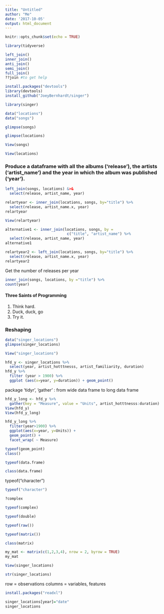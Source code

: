 ```yaml
---
title: "Untitled"
author: "Me"
date: '2017-10-05'
output: html_document
---
```


```r
knitr::opts_chunk$set(echo = TRUE)
```

```r
library(tidyverse)
```

```r
left_join()
inner_join()
anti_join()
semi_join()
full_join()
??join #to get help
```

```r
install.packages("devtools")
library(devtools)
install_github("JoeyBernhardt/singer")
```

```r
library(singer)
```

```r
data("locations")
data("songs")
```

```r
glimpse(songs)
```


```r
glimpse(locations)
```

```r
View(songs)
```

```r
View(locations)
```

### Produce a dataframe with all the albums ('release'), the artists ('artist_name') and the year in which the album was published ('year').

```r
left_join(songs, locations) &>&
  select(release, artist_name, year)
```


```r
relartyear <- inner_join(locations, songs, by="title") %>%
  select(release, artist_name.x, year)
relartyear
```

```r
View(relartyear)
```

```r
alternative1 <- inner_join(locations, songs, by = 
                            c("title", "artist_name") %>%
  select(release, artist_name, year)
alternative1
```

```r
relartyear2 <- left_join(locations, songs, by="title") %>%
  select(release, artist_name.x, year)
relartyear2
```

Get the number of releases per year
```r
inner_join(songs, locations, by ="title") %>%
count(year)
```

#### Three Saints of Programming
1. Think hard.
2. Duck, duck, go
3. Try it.

### Reshaping

```r
data("singer_locations")
glimpse(singer_locations)
```


```r
View("singer_locations")
```

```r
hfd_y <- singer_locations %>%
  select(year, artist_hotttnesss, artist_familiarity, duration)
hfd_y %>%
  filter (year > 1900) %>%
  ggplot (aes(x=year, y=duration)) + geom_point()
```

package 'tidyr', 'gather' : from wide data frame to long data frame
```r
hfd_y_long <- hfd_y %>%
  gather(key = "Measure", value = "Units", artist_hotttnesss:duration)
View(hfd_y)
View(hfd_y_long)

hfd_y_long %>%
  filter(year>1900) %>%
  ggplot(aes(x=year, y=Units)) +
  geom_point() +
  facet_wrap( ~ Measure) 
```

```r
typeof(geom_point)
class()
```

```r
typeof(data.frame)
```

```r
class(data.frame)
```
typeof("character")
```r
typeof("character")
```

```r
?complex
```

```r
typeof(complex)
```

```r
typeof(double)
```

```r
typeof(raw())
```

```r
typeof(matrix())
```

```r
class(matrix)
```

```r
my_mat <- matrix(c(1,2,3,4), nrow = 2, byrow = TRUE)
my_mat
```

```r
View(singer_locations)
```

```r
str(singer_locations)
```

row = observations
columns = variables, features

```r
install.packages("readxl")
```


```r
singer_locations[year]="date"
singer_locations
```

